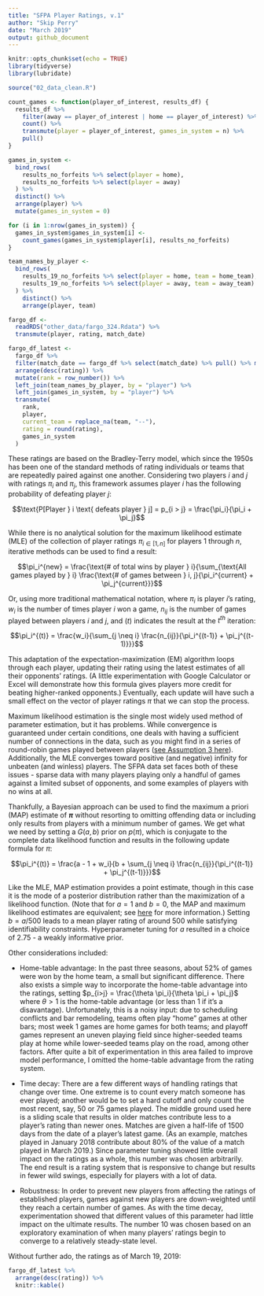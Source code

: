 ```yaml
---
title: "SFPA Player Ratings, v.1"
author: "Skip Perry"
date: "March 2019"
output: github_document
---
```


```r
knitr::opts_chunk$set(echo = TRUE)
library(tidyverse)
library(lubridate)

source("02_data_clean.R")
```

```r
count_games <- function(player_of_interest, results_df) {
  results_df %>% 
    filter(away == player_of_interest | home == player_of_interest) %>% 
    count() %>% 
    transmute(player = player_of_interest, games_in_system = n) %>% 
    pull()
}

games_in_system <- 
  bind_rows(
    results_no_forfeits %>% select(player = home),
    results_no_forfeits %>% select(player = away)
  ) %>% 
  distinct() %>% 
  arrange(player) %>% 
  mutate(games_in_system = 0)

for (i in 1:nrow(games_in_system)) {
  games_in_system$games_in_system[i] <- 
    count_games(games_in_system$player[i], results_no_forfeits)
}
```

```r
team_names_by_player <- 
  bind_rows(
    results_19_no_forfeits %>% select(player = home, team = home_team),
    results_19_no_forfeits %>% select(player = away, team = away_team)
  ) %>% 
    distinct() %>% 
    arrange(player, team)

fargo_df <- 
  readRDS("other_data/fargo_324.Rdata") %>% 
  transmute(player, rating, match_date)

fargo_df_latest <-
  fargo_df %>% 
  filter(match_date == fargo_df %>% select(match_date) %>% pull() %>% max()) %>% 
  arrange(desc(rating)) %>% 
  mutate(rank = row_number()) %>% 
  left_join(team_names_by_player, by = "player") %>% 
  left_join(games_in_system, by = "player") %>% 
  transmute(
    rank, 
    player, 
    current_team = replace_na(team, "--"), 
    rating = round(rating),
    games_in_system
  )
```

These ratings are based on the Bradley-Terry model, which since the 1950s has been one of the standard methods of rating individuals or teams that are repeatedly paired against one another. Considering two players $i$ and $j$ with ratings $\pi_i$ and $\pi_j$, this framework assumes player $i$ has the following probability of defeating player $j$:

$$\text{P[Player } i \text{ defeats player } j] = p_{i > j} = \frac{\pi_i}{\pi_i + \pi_j}$$

While there is no analytical solution for the maximum likelihood estimate (MLE) of the collection of player ratings $\pi_{i \in [1,n]}$ for players 1 through $n$, iterative methods can be used to find a result:

$$\pi_i^{new} = \frac{\text{# of total wins by player } i}{\sum_{\text{All games played by } i} \frac{\text{# of games between } i, j}{\pi_i^{current} + \pi_j^{current}}}$$

Or, using more traditional mathematical notation, where $\pi_i$ is player $i$'s rating, $w_i$ is the number of times player $i$ won a game, $n_{ij}$ is the number of games played between players $i$ and $j$, and $(t)$ indicates the result at the $t^{th}$ iteration:

$$\pi_i^{(t)} = \frac{w_i}{\sum_{j \neq i} \frac{n_{ij}}{\pi_i^{(t-1)} + \pi_j^{(t-1)}}}$$

This adaptation of the expectation-maximization (EM) algorithm loops through each player, updating their rating using the latest estimates of all their opponents' ratings. (A little experimentation with Google Calculator or Excel will demonstrate how this formula gives players more credit for beating higher-ranked opponents.) Eventually, each update will have such a small effect on the vector of player ratings $\pi$ that we can stop the process. 

Maximum likelihood estimation is the single most widely used method of parameter estimation, but it has problems. While convergence is guaranteed under certain conditions, one deals with having a sufficient number of connections in the data, such as you might find in a series of round-robin games played between players ([see Assumption 3 here](http://personal.psu.edu/drh20/papers/bt.pdf)). Additionally, the MLE converges toward positive (and negative) infinity for unbeaten (and winless) players. The SFPA data set faces both of these issues - sparse data with many players playing only a handful of games against a limited subset of opponents, and some examples of players with no wins at all.

Thankfully, a Bayesian approach can be used to find the maximum a priori (MAP) estimate of **$\pi$** without resorting to omitting offending data or including only results from players with a minimum number of games. We get what we need by setting a $G(a, b)$ prior on $p(\pi)$, which is conjugate to the complete data likelihood function and results in the following update formula for $\pi$:

$$\pi_i^{(t)} = \frac{a - 1 + w_i}{b + \sum_{j \neq i} \frac{n_{ij}}{\pi_i^{(t-1)} + \pi_j^{(t-1)}}}$$

Like the MLE, MAP estimation provides a point estimate, though in this case it is the mode of a posterior distribution rather than the maximization of a likelihood function. (Note that for $a = 1$ and $b = 0$, the MAP and maximum likelihood estimates are equivalent; see [here](http://www.stats.ox.ac.uk/~doucet/caron_doucet_bayesianbradleyterry.pdf) for more information.) Setting $b = a / 500$ leads to a mean player rating of around 500 while satisfying identifiability constraints. Hyperparameter tuning for $a$ resulted in a choice of 2.75 - a weakly informative prior.

Other considerations included:

* Home-table advantage: In the past three seasons, about 52% of games were won by the home team, a small but significant difference. There also exists a simple way to incorporate the home-table advantage into the ratings, setting $p_{i>j} = \frac{\theta \pi_i}{\theta \pi_i + \pi_j}$ where $\theta > 1$ is the home-table advantage (or less than 1 if it's a disavantage). Unfortunately, this is a noisy input: due to scheduling conflicts and bar remodeling, teams often play "home" games at other bars; most week 1 games are home games for both teams; and playoff games represent an uneven playing field since higher-seeded teams play at home while lower-seeded teams play on the road, among other factors. After quite a bit of experimentation in this area failed to improve model performance, I omitted the home-table advantage from the rating system.

* Time decay: There are a few different ways of handling ratings that change over time. One extreme is to count every match someone has ever played; another would be to set a hard cutoff and only count the most recent, say, 50 or 75 games played. The middle ground used here is a sliding scale that results in older matches contribute less to a player's rating than newer ones. Matches are given a half-life of 1500 days from the date of a player's latest game. (As an example, matches played in January 2018 contribute about 80% of the value of a match played in March 2019.) Since parameter tuning showed little overall impact on the ratings as a whole, this number was chosen arbitrarily. The end result is a rating system that is responsive to change but results in fewer wild swings, especially for players with a lot of data.

* Robustness: In order to prevent new players from affecting the ratings of established players, games against new players are down-weighted until they reach a certain number of games. As with the time decay, experimentation showed that different values of this parameter had little impact on the ultimate results. The number 10 was chosen based on an exploratory examination of when many players' ratings begin to converge to a relatively steady-state level.  

Without further ado, the ratings as of March 19, 2019:

```r
fargo_df_latest %>% 
  arrange(desc(rating)) %>% 
  knitr::kable()
```


